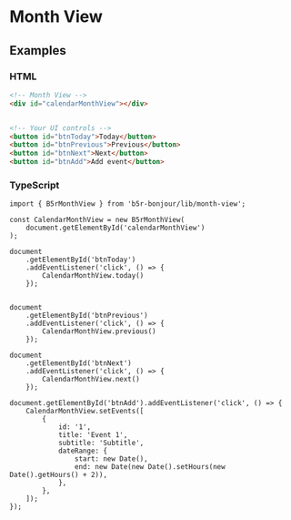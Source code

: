 
<Meta title="month-view/DOC" />

# Month View

## Examples

### HTML

```HTML
<!-- Month View -->
<div id="calendarMonthView"></div>


<!-- Your UI controls -->
<button id="btnToday">Today</button>
<button id="btnPrevious">Previous</button>
<button id="btnNext">Next</button>
<button id="btnAdd">Add event</button>
```

### TypeScript

```TS
import { B5rMonthView } from 'b5r-bonjour/lib/month-view';

const CalendarMonthView = new B5rMonthView(
    document.getElementById('calendarMonthView')
);

document
    .getElementById('btnToday')
    .addEventListener('click', () => {
        CalendarMonthView.today()
    });


document
    .getElementById('btnPrevious')
    .addEventListener('click', () => {
        CalendarMonthView.previous()
    });

document
    .getElementById('btnNext')
    .addEventListener('click', () => {
        CalendarMonthView.next()
    });

document.getElementById('btnAdd').addEventListener('click', () => {
    CalendarMonthView.setEvents([
        {
            id: '1',
            title: 'Event 1',
            subtitle: 'Subtitle',
            dateRange: {
                start: new Date(),
                end: new Date(new Date().setHours(new Date().getHours() + 2)),
            },
        },
    ]);
});
```
